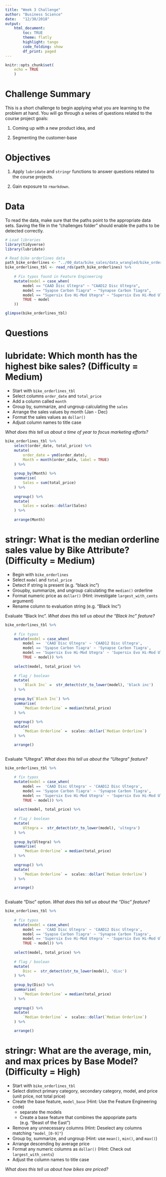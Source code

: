 ```yaml
---
title: "Week 3 Challenge"
author: "Business Science"
date:   "12/30/2018"
output: 
    html_document:
        toc: TRUE
        theme: flatly
        highlight: tango
        code_folding: show
        df_print: paged
---
```


```r
knitr::opts_chunk$set(
    echo = TRUE
    )
```

# Challenge Summary

This is a short challenge to begin applying what you are learning to the problem at hand. You will go through a series of questions related to the course project goals: 

1. Coming up with a new product idea, and 

2. Segmenting the customer-base

# Objectives

1. Apply `lubridate` and `stringr` functions to answer questions related to the course projects. 

2. Gain exposure to `rmarkdown`.

# Data

To read the data, make sure that the paths point to the appropriate data sets. Saving the file in the "challenges folder" should enable the paths to be detected correctly. 

```r
# Load libraries
library(tidyverse)
library(lubridate)
```

```r
# Read bike orderlines data
path_bike_orderlines <- "../00_data/bike_sales/data_wrangled/bike_orderlines.rds"
bike_orderlines_tbl <- read_rds(path_bike_orderlines) %>%
    
    # Fix typos found in Feature Engineering
    mutate(model = case_when(
        model == "CAAD Disc Ultegra" ~ "CAAD12 Disc Ultegra",
        model == "Syapse Carbon Tiagra" ~ "Synapse Carbon Tiagra",
        model == "Supersix Evo Hi-Mod Utegra" ~ "Supersix Evo Hi-Mod Ultegra",
        TRUE ~ model
    ))

glimpse(bike_orderlines_tbl)
```



# Questions

# lubridate: Which month has the highest bike sales? (Difficulty = Medium)

- Start with `bike_orderlines_tbl`
- Select columns `order_date` and `total_price`
- Add a column called `month`
- Group by, summarize, and ungroup calculating the `sales`
- Arrange the sales values by month (Jan - Dec)
- Format the sales values as `dollar()`
- Adjust column names to title case

_What does this tell us about a time of year to focus marketing efforts?_

```r
bike_orderlines_tbl %>% 
    select(order_date, total_price) %>% 
    mutate(
        order_date = ymd(order_date),
        Month = month(order_date, label = TRUE)
    ) %>% 
    
    group_by(Month) %>% 
    summarise(
        Sales = sum(total_price) 
    ) %>% 
    
    ungroup() %>% 
    mutate(
        Sales = scales::dollar(Sales)
    ) %>% 
    
    arrange(Month)

```


# stringr: What is the median orderline sales value by Bike Attribute? (Difficulty = Medium)

- Begin with `bike_orderlines`
- Select `model` and `total_price`
- Detect if string is present (e.g. "black inc")
- Groupby, summarize, and ungroup calculating the `median()` orderline
- Format numeric price as `dollar()` (Hint: investigate `largest_with_cents` argument)
- Rename column to evaluation string (e.g. "Black Inc") 


Evaluate "Black Inc". _What does this tell us about the "Black Inc" feature?_

```r
bike_orderlines_tbl %>% 
    
    # fix typos
    mutate(model = case_when(
        model ==  'CAAD Disc Ultegra' ~ 'CAAD12 Disc Ultegra',
        model == 'Syapse Carbon Tiagra' ~ 'Synapse Carbon Tiagra',
        model == 'Supersix Evo Hi-Mod Utegra' ~ 'Supersix Evo Hi-Mod Ultegra',
        TRUE ~ model)) %>% 
    
    select(model, total_price) %>% 
    
    # flag / boolean 
    mutate(
        `Black Inc` =  str_detect(str_to_lower(model), 'black inc')
    ) %>% 
    
    group_by(`Black Inc`) %>% 
    summarise(
        `Median Orderline` = median(total_price)
    ) %>% 
    
    ungroup() %>% 
    mutate(
        `Median Orderline` =  scales::dollar(`Median Orderline`)
    ) %>% 

    arrange()
    
```

Evaluate "Ultegra". _What does this tell us about the "Ultegra" feature?_

```r
bike_orderlines_tbl %>% 
    
    # fix typos
    mutate(model = case_when(
        model ==  'CAAD Disc Ultegra' ~ 'CAAD12 Disc Ultegra',
        model == 'Syapse Carbon Tiagra' ~ 'Synapse Carbon Tiagra',
        model == 'Supersix Evo Hi-Mod Utegra' ~ 'Supersix Evo Hi-Mod Ultegra',
        TRUE ~ model)) %>% 
    
    select(model, total_price) %>% 
    
    # flag / boolean 
    mutate(
        Ultegra =  str_detect(str_to_lower(model), 'ultegra')
    ) %>% 
    
    group_by(Ultegra) %>% 
    summarise(
        `Median Orderline` = median(total_price)
    ) %>% 
    
    ungroup() %>% 
    mutate(
        `Median Orderline` =  scales::dollar(`Median Orderline`)
    ) %>% 

    arrange()
    
```


Evaluate "Disc" option. _What does this tell us about the "Disc" feature?_

```r
bike_orderlines_tbl %>% 
    
    # fix typos
    mutate(model = case_when(
        model ==  'CAAD Disc Ultegra' ~ 'CAAD12 Disc Ultegra',
        model == 'Syapse Carbon Tiagra' ~ 'Synapse Carbon Tiagra',
        model == 'Supersix Evo Hi-Mod Utegra' ~ 'Supersix Evo Hi-Mod Ultegra',
        TRUE ~ model)) %>% 
    
    select(model, total_price) %>% 
    
    # flag / boolean 
    mutate(
        Disc =  str_detect(str_to_lower(model), 'disc')
    ) %>% 
    
    group_by(Disc) %>% 
    summarise(
        `Median Orderline` = median(total_price)
    ) %>% 
    
    ungroup() %>% 
    mutate(
        `Median Orderline` =  scales::dollar(`Median Orderline`)
    ) %>% 

    arrange()

```


# stringr: What are the average, min, and max prices by Base Model? (Difficulty = High)

- Start with `bike_orderlines_tbl`
- Select distinct primary category, secondary category, model, and price (unit price, not total price)
- Create the base feature, `model_base` (Hint: Use the Feature Engineering code)
    - separate the models
    - Create a base feature that combines the appopriate parts (e.g. "Beast of the East")
- Remove any unnecessary columns (Hint: Deselect any columns matching `"model_[0-9]"`)
- Group by, summarize, and ungroup (Hint: use `mean()`, `min()`, and `max()`)
- Arrange descending by average price
- Format any numeric columns as `dollar()` (Hint: Check out `largest_with_cents`) 
- Adjust the column names to title case

_What does this tell us about how bikes are priced?_

```r

 
```




